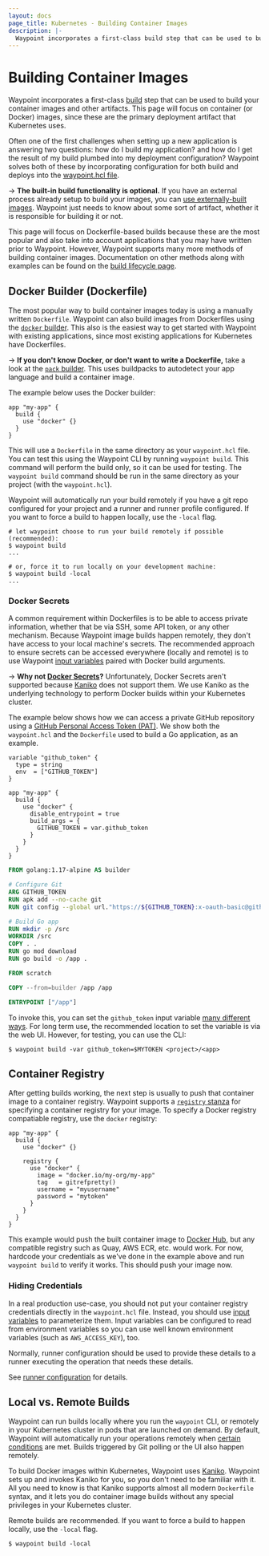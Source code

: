```yaml
---
layout: docs
page_title: Kubernetes - Building Container Images
description: |-
  Waypoint incorporates a first-class build step that can be used to build your container images and other artifacts. This page will focus on container (or Docker) images, since these are the primary deployment artifact that Kubernetes uses.
---
```


# Building Container Images

Waypoint incorporates a first-class [build](/waypoint/docs/lifecycle/build) step that
can be used to build your container images and other artifacts. This page will
focus on container (or Docker) images, since these are the primary deployment
artifact that Kubernetes uses.

Often one of the first challenges when setting up a new application is answering
two questions: how do I build my application? and how do I get the result of my
build plumbed into my deployment configuration? Waypoint solves both of these
by incorporating configuration for both build and deploys into the
[waypoint.hcl file](/waypoint/docs/waypoint-hcl).

-> **The built-in build functionality is optional.** If you have an external
process already setup to build your images, you can
[use externally-built images](/waypoint/docs/platforms/kubernetes/external-build). Waypoint
just needs to know about some sort of artifact, whether it is responsible
for building it or not.

This page will focus on Dockerfile-based builds because these are the most
popular and also take into account applications that you may have written
prior to Waypoint. However, Waypoint supports many more methods of building
container images. Documentation on other methods along with examples can be
found on the [build lifecycle page](/waypoint/docs/lifecycle/build).

## Docker Builder (Dockerfile)

The most popular way to build container images today is using a manually
written `Dockerfile`. Waypoint can also build images from Dockerfiles
using the [`docker` builder](/waypoint/integrations/hashicorp/docker/latest/components/builder). This also is
the easiest way to get started with Waypoint with existing applications, since
most existing applications for Kubernetes have Dockerfiles.

-> **If you don't know Docker, or don't want to write a Dockerfile,**
take a look at the [`pack` builder](/waypoint/docs/lifecycle/build#cloud-native-buildpacks).
This uses buildpacks to autodetect your app language and build a container
image.

The example below uses the Docker builder:

```hcl
app "my-app" {
  build {
    use "docker" {}
  }
}
```

This will use a `Dockerfile` in the same directory as your `waypoint.hcl`
file. You can test this using the Waypoint CLI by running `waypoint build`. This
command will perform the build only, so it can be used for testing. The
`waypoint build` command should be run in the same directory as your project
(with the `waypoint.hcl`).

Waypoint will automatically run your build remotely if you have a git repo
configured for your project and a runner and runner profile configured.
If you want to force a build to happen locally, use the `-local` flag.

```shell-session
# let waypoint choose to run your build remotely if possible (recommended):
$ waypoint build
...

# or, force it to run locally on your development machine:
$ waypoint build -local
...
```

### Docker Secrets

A common requirement within Dockerfiles is to be able to access private
information, whether that be via SSH, some API token, or any other mechanism.
Because Waypoint image builds happen remotely, they don't have access to your
local machine's secrets. The recommended approach to ensure secrets can be
accessed everywhere (locally and remote) is to use Waypoint
[input variables](/waypoint/docs/waypoint-hcl/variables/input) paired with
Docker build arguments.

-> **Why not [Docker Secrets](https://docs.docker.com/engine/swarm/secrets/)?**
Unfortunately, Docker Secrets aren't supported because [Kaniko](https://github.com/GoogleContainerTools/kaniko)
does not support them. We use Kaniko as the underlying technology to perform
Docker builds within your Kubernetes cluster.

The example below shows how we can access a private GitHub repository
using a [GitHub Personal Access Token (PAT)](https://docs.github.com/en/authentication/keeping-your-account-and-data-secure/creating-a-personal-access-token). We show both
the `waypoint.hcl` and the `Dockerfile` used to build a Go application, as
an example.

```hcl
variable "github_token" {
  type = string
  env  = ["GITHUB_TOKEN"]
}

app "my-app" {
  build {
    use "docker" {
      disable_entrypoint = true
      build_args = {
        GITHUB_TOKEN = var.github_token
      }
    }
  }
}
```

```dockerfile
FROM golang:1.17-alpine AS builder

# Configure Git
ARG GITHUB_TOKEN
RUN apk add --no-cache git
RUN git config --global url."https://${GITHUB_TOKEN}:x-oauth-basic@github.com/".insteadOf "https://github.com/"

# Build Go app
RUN mkdir -p /src
WORKDIR /src
COPY . .
RUN go mod download
RUN go build -o /app .

FROM scratch

COPY --from=builder /app /app

ENTRYPOINT ["/app"]
```

To invoke this, you can set the `github_token` input variable
[many different ways](/waypoint/docs/waypoint-hcl/variables/input#assigning-values-to-custom-input-variables). For long term use, the recommended location to set the variable
is via the web UI. However, for testing, you can use the CLI:

```shell-session
$ waypoint build -var github_token=$MYTOKEN <project>/<app>
```

## Container Registry

After getting builds working, the next step is usually to push that container
image to a container registry. Waypoint supports a
[`registry` stanza](/waypoint/docs/waypoint-hcl/registry) for specifying a
container registry for your image. To specify a Docker registry compatiable
registry, use the `docker` registry:

```hcl
app "my-app" {
  build {
    use "docker" {}

    registry {
      use "docker" {
        image = "docker.io/my-org/my-app"
        tag   = gitrefpretty()
        username = "myusername"
        password = "mytoken"
      }
    }
  }
}
```

This example would push the built container image to
[Docker Hub](https://hub.docker.com/), but any compatible registry
such as Quay, AWS ECR, etc. would work. For now, hardcode your credentials
as we've done in the example above and run `waypoint build` to verify it works.
This should push your image now.

### Hiding Credentials

In a real production use-case, you should not put your container registry
credentials directly in the `waypoint.hcl` file. Instead, you should use
[input variables](/waypoint/docs/waypoint-hcl/variables/input) to parameterize them.
Input variables can be configured to read from environment variables so you
can use well known environment variables (such as `AWS_ACCESS_KEY`), too.

Normally, runner configuration should be used to provide these details to a runner
executing the operation that needs these details.

See [runner configuration](/waypoint/docs/runner/config) for details.

## Local vs. Remote Builds

Waypoint can run builds locally where you run the `waypoint` CLI, or
remotely in your Kubernetes cluster in pods that are launched on demand.
By default, Waypoint will automatically run your operations remotely when
[certain conditions](/waypoint/docs/projects/remote#requirements) are met.
Builds triggered by Git polling or the UI also happen remotely.

To build Docker images within Kubernetes, Waypoint uses
[Kaniko](https://github.com/GoogleContainerTools/kaniko). Waypoint
sets up and invokes Kaniko for you, so you don't need to be familiar with it.
All you need to know is that Kaniko supports almost all modern `Dockerfile`
syntax, and it lets you do container image builds without any special
privileges in your Kubernetes cluster.

Remote builds are recommended.
If you want to force a build to happen locally, use the `-local` flag.

```shell-session
$ waypoint build -local
```
